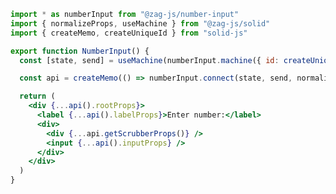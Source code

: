 ```jsx {14}
import * as numberInput from "@zag-js/number-input"
import { normalizeProps, useMachine } from "@zag-js/solid"
import { createMemo, createUniqueId } from "solid-js"

export function NumberInput() {
  const [state, send] = useMachine(numberInput.machine({ id: createUniqueId() }))

  const api = createMemo(() => numberInput.connect(state, send, normalizeProps))

  return (
    <div {...api().rootProps}>
      <label {...api().labelProps}>Enter number:</label>
      <div>
        <div {...api.getScrubberProps()} />
        <input {...api().inputProps} />
      </div>
    </div>
  )
}
```
